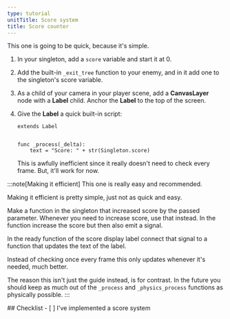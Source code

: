 ```yaml
---
type: tutorial
unitTitle: Score system
title: Score counter
---
```




This one is going to be quick, because it's simple.
<Steps>

1. In your singleton, add a `score` variable and start it at 0.

2. Add the built-in `_exit_tree` function to your enemy, and in it add one to the singleton's score variable.

3. As a child of your camera in your player scene, add a **CanvasLayer** node with a **Label** child. Anchor the **Label** to the top of the screen.

4. Give the **Label** a quick built-in script:

    ```gdscript
    extends Label


    func _process(_delta):
        text = "Score: " + str(Singleton.score)
    ```

    This is awfully inefficient since it really doesn't need to check every frame. But, it'll work for now.

</Steps>

:::note[Making it efficient]
This one is really easy and recommended.

Making it efficient is pretty simple, just not as quick and easy.

Make a function in the singleton that increased score by the passed parameter. Whenever you need to increase score, use that instead. In the function increase the score but then also emit a signal.

In the ready function of the score display label connect that signal to a function that updates the text of the label.

Instead of checking once every frame this only updates whenever it's needed, much better.

The reason this isn't just the guide instead, is for contrast. In the future you should keep as much out of the `_process` and `_physics_process` functions as physically possible.
:::

<Box>
## Checklist
<Checklist>
- [ ] I've implemented a score system
</Checklist>
</Box>
